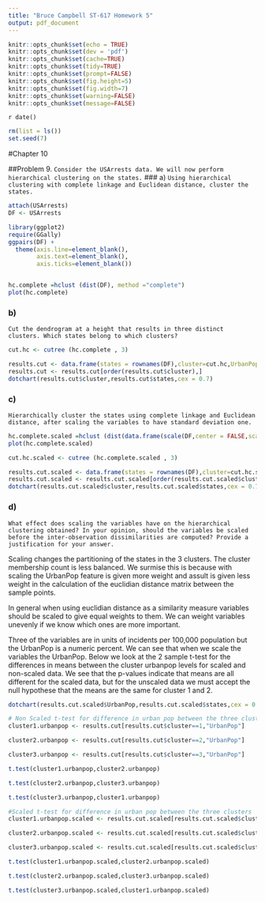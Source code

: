 ```yaml
---
title: "Bruce Campbell ST-617 Homework 5"
output: pdf_document
---
```


```r
knitr::opts_chunk$set(echo = TRUE)
knitr::opts_chunk$set(dev = 'pdf')
knitr::opts_chunk$set(cache=TRUE)
knitr::opts_chunk$set(tidy=TRUE)
knitr::opts_chunk$set(prompt=FALSE)
knitr::opts_chunk$set(fig.height=5)
knitr::opts_chunk$set(fig.width=7)
knitr::opts_chunk$set(warning=FALSE)
knitr::opts_chunk$set(message=FALSE)
```

`r date()`

```r
rm(list = ls())
set.seed(7)
```

#Chapter 10

##Problem 9. 
```Consider the USArrests data. We will now perform hierarchical clustering
on the states.```
### a) 
```Using hierarchical clustering with complete linkage and
Euclidean distance, cluster the states.```

```r
attach(USArrests)
DF <- USArrests

library(ggplot2)
require(GGally)
ggpairs(DF) + 
  theme(axis.line=element_blank(),
        axis.text=element_blank(),
        axis.ticks=element_blank())


hc.complete =hclust (dist(DF), method ="complete")
plot(hc.complete)
```

### b) 
```Cut the dendrogram at a height that results in three distinct
clusters. Which states belong to which clusters?```

```r
cut.hc <- cutree (hc.complete , 3)

results.cut <- data.frame(states = rownames(DF),cluster=cut.hc,UrbanPop=DF$UrbanPop)
results.cut <- results.cut[order(results.cut$cluster),]
dotchart(results.cut$cluster,results.cut$states,cex = 0.7)
```


### c) 
```Hierarchically cluster the states using complete linkage and Euclidean
distance, after scaling the variables to have standard deviation
one.```

```r
hc.complete.scaled =hclust (dist(data.frame(scale(DF,center = FALSE,scale = TRUE))), method ="complete")
plot(hc.complete.scaled)

cut.hc.scaled <- cutree (hc.complete.scaled , 3)

results.cut.scaled <- data.frame(states = rownames(DF),cluster=cut.hc.scaled,UrbanPop=DF$UrbanPop)
results.cut.scaled <- results.cut.scaled[order(results.cut.scaled$cluster),]
dotchart(results.cut.scaled$cluster,results.cut.scaled$states,cex = 0.7)

```

### d) 
```What effect does scaling the variables have on the hierarchical
clustering obtained? In your opinion, should the variables be
scaled before the inter-observation dissimilarities are computed?
Provide a justification for your answer.```

Scaling changes the partitioning of the states in the 3 clusters.  The cluster membership count is less balanced. We surmise this is because with scaling the UrbanPop feature is given more weight and assult is given less weight in the calculation of the euclidian distance matrix between the sample points. 

In general when using euclidian distance as a similarity measure variables should be scaled to give equal weights to them.  We can weight variables unevenly if we know which ones are more important. 

Three of the variables are in units of incidents per 100,000 population but the UrbanPop is a numeric percent.  We can see that when we scale the variables the UrbanPop.  Below we look at the 2 sample t-test for the differences in means between the cluster urbanpop levels for scaled and non-scaled data.  We see that the p-values indicate that means are all different for the scaled data, but for the unscaled data we must accept the null hypothese that the means are the same for cluster 1 and 2. 


```r
dotchart(results.cut.scaled$UrbanPop,results.cut.scaled$states,cex = 0.7)

# Non Scaled t-test for difference in urban pop between the three clusters
cluster1.urbanpop <- results.cut[results.cut$cluster==1,"UrbanPop"]

cluster2.urbanpop <- results.cut[results.cut$cluster==2,"UrbanPop"]

cluster3.urbanpop <- results.cut[results.cut$cluster==3,"UrbanPop"]

t.test(cluster1.urbanpop,cluster2.urbanpop)

t.test(cluster2.urbanpop,cluster3.urbanpop)

t.test(cluster3.urbanpop,cluster1.urbanpop)

#Scaled t-test for difference in urban pop between the three clusters
cluster1.urbanpop.scaled <- results.cut.scaled[results.cut.scaled$cluster==1,"UrbanPop"]

cluster2.urbanpop.scaled <- results.cut.scaled[results.cut.scaled$cluster==2,"UrbanPop"]

cluster3.urbanpop.scaled <- results.cut.scaled[results.cut.scaled$cluster==3,"UrbanPop"]

t.test(cluster1.urbanpop.scaled,cluster2.urbanpop.scaled)

t.test(cluster2.urbanpop.scaled,cluster3.urbanpop.scaled)

t.test(cluster3.urbanpop.scaled,cluster1.urbanpop.scaled)

```